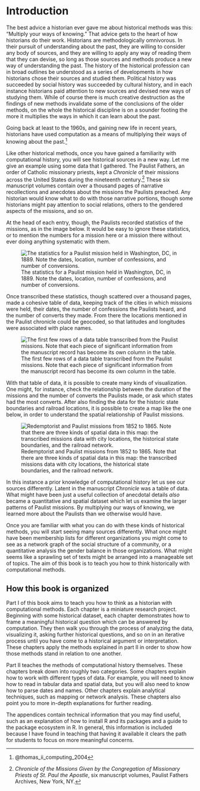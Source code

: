 # Introduction

The best advice a historian ever gave me about historical methods was this: "Multiply your ways of knowing." That advice gets to the heart of how historians do their work. Historians are methodologically omnivorous. In their pursuit of understanding about the past, they are willing to consider any body of sources, and they are willing to apply any way of reading them that they can devise, so long as those sources and methods produce a new way of understanding the past. The history of the historical profession can in broad outlines be understood as a series of developments in how historians chose their sources and studied them. Political history was succeeded by social history was succeeded by cultural history, and in each instance historians paid attention to new sources and devised new ways of studying them. While of course there is much creative destruction as the findings of new methods invalidate some of the conclusions of the older methods, on the whole the historical discipline is on a sounder footing the more it multiplies the ways in which it can learn about the past.

Going back at least to the 1960s, and gaining new life in recent years, historians have used computation as a means of multiplying their ways of knowing about the past.^[@thomas_ii_computing_2004] 

Like other historical methods, once you have gained a familiarity with computational history, you will see historical sources in a new way. Let me give an example using some data that I gathered. The Paulist Fathers, an order of Catholic missionary priests, kept a *Chronicle* of their missions across the United States during the nineteenth century.^[*Chronicle of the Missions Given by the Congregation of Missionary Priests of St. Paul the Apostle*, six manuscript volumes, Paulist Fathers Archives, New York, NY.] These six manuscript volumes contain over a thousand pages of narrative recollections and anecdotes about the missions the Paulists preached. Any historian would know what to do with those narrative portions, though some historians might pay attention to social relations, others to the gendered aspects of the missions, and so on. 

At the head of each entry, though, the Paulists recorded statistics of the missions, as in the image below. It would be easy to ignore these statistics, or to mention the numbers for a mission here or a mission there without ever doing anything systematic with them.

![The statistics for a Paulist mission held in Washington, DC, in 1889. Note the dates, location, number of confessions, and number of conversions.](images/paulist-chronicle.jpg)

Once transcribed these statistics, though scattered over a thousand pages, made a cohesive table of data, keeping track of the cities in which missions were held, their dates, the number of confessions the Paulists heard, and the number of converts they made. From there the locations mentioned in the Paulist chronicle could be geocoded, so that latitudes and longitudes were associated with place names. 

![The first few rows of a data table transcribed from the Paulist missions. Note that each piece of significant information from the manuscript record has become its own column in the table.](images/paulist-table.png)

With that table of data, it is possible to create many kinds of visualization. One might, for instance, check the relationship between the duration of the missions and the number of converts the Paulists made, or ask which states had the most converts. After also finding the data for the historic state boundaries and railroad locations, it is possible to create a map like the one below, in order to understand the spatial relationship of Paulist missions.

![Redemptorist and Paulist missions from 1852 to 1865. Note that there are three kinds of spatial data in this map: the transcribed missions data with city locations, the historical state boundaries, and the railroad network.](images/paulist-map.png)

In this instance a prior knowledge of computational history let us see our sources differently. Latent in the manuscript *Chronicle* was a table of data. What might have been just a useful collection of anecdotal details *also* became a quantitative and spatial dataset which let us examine the larger patterns of Paulist missions. By multiplying our ways of knowing, we learned more about the Paulists than we otherwise would have. 

Once you are familiar with what you can do with these kinds of historical methods, you will start seeing many sources differently. What once might have been membership lists for different organizations you might come to see as a network graph of the social structure of a community, or a quantitative analysis the gender balance in those organizations. What might seems like a sprawling set of texts might be arranged into a manageable set of topics. The aim of this book is to teach you how to think historically with computational methods.

<!--

## What is computational historical thinking?

  - Considered in relation to itself
  - Considered in relation to digital history and digital humanities
  - Considered in relation to history itself: sources and methods. Historical methods tend to have certain kinds of sources. A social historian might look at probate court records; cultural historians might privilege ____. Political history might rely on voting records. 
  - Examples of the kinds of things that one can do
- Advantages of computational historical thinking
  - A historian would be interested in computational historical thinking for precisely the same reasons that someone would be interested in any other historical method: because it lets you see things that you would otherwise miss. 
  - Ways of seeing: One way, which has had too much made of it but which is nevertheless true, is that it lets you see things at larger scale. It also can expose sources that you would otherwise never look at, to read in more traditional ways.
  - Kinds of sources: Computational history makes sources accessible to analysis that previous were not. Of course quantitative sources almost by definition require some kind of computation, and historicans have been doing that in a serious way since at least the 1960s. Sources like the US Census, and denominational records can be made useful with this method. Another kind of source that becomes available are geographic records. Humans are pretty poor at understanding spatial relationships. In computational history, using as an example Cameron Blevins article in JAH, one can extract places from texts, then map the frequency of those places. This points out that can also regard texts as sources to be computer on rather than read. Another example would be seeing lists of members and finding the network of relationships between them, or lists of dontations and finding flows between them.
  - Ways of seeing (methods): Once one understands how certain kinds of methods work, then one will see them everywhere. For example a network is, at its root, just a list of edges. A is connected to B, and B is connected to C and D. Once one understands what a network is, one can see them in many previous kinds of sources. And then one can begin to apply the methods to those sources as appropriate. To take another example, consider these manuscript records. They can be seen (once transcribed) as a tabular data set with a geographic component.
  - Confirmation: Computational history is useful for checking one's assumptions. I do not mean that computational historians do not have assumptions; of course they do. But those assumptions are very different from the ones brought by intellectual, cultural, social history as typically practiced. To use an example from APB, what is the most commonly quoted Bible verses? I have an idea, but I was wrong. 
  - Ways of presenting sources: visualization, numeric, iterative.

## Relationship between computational history and digital history

I think that there are four main area in which computer programming and R are suitable for a historian’s work. The first is quantitative history, meaning history that is interested in what numbers and calculations can tell us about the past. Though more than a little out of favor with the historical profession since the cultural and linguistic turns, I think that the time is ripe for a return to quantativate methods. But these quantitative methods will in most cases be the foundation for other methods rather than the edifice itself. Those other methods are spatial history, meaning the creation of maps and thinking about space in other ways; text mining, meaning any of a number of ways of programmatically reading large numbers of texts at a distance; and network analysis, meaning analyzing and visualizing the connections between people, events, and sources. These are the four main areas that this book will cover. (There is a fifth area of digital history: public history, especially public history which presents itself on the web. R is not at all suitable for developing websites or exhibits.) In addition, the book will offer a basic introduction to R, techniques for dealing with data, and a set of advanced techniques for applying programmatic techniques.

## How to learn computational historical thinking

- How to learn computational historical thinking
  - At a a minimum, computational historical thinking requires competencies in certain kinds of approaches and problems. These can be enumerated fairly simply as analytical categories: mapping, machine learning, clustering, text analysis, network analysis. These skills are not disconnected. One can take the outputs of text analysis, and put them through a network, or map them (e.g., viral texts). Places can be considered as networks (e.g., Orbis). So while there is a reason to treat these separately, the point is to understand how they relate to one another. 
  - Underlying those is a set of more basic skills, not particularly interesting in and of themselves, but essential to working efficiently with other projects. These include items like understanding data structures. Perhaps the most common are tabular data, and matrices. Need to recognize the kinds of data sources: APIs for pulling down information; web scraping; XML data; JSON; geospatial data. Need to understand the relationship between those and the data (sources) that we use. And there are a set of techniques for turning sources into meaningful data. For example, regular expressions are a widely used technique for pulling out pieces of textual data. Data visualization is a common practice. And of course statistics is a discipline in its own right, from which historians will borrow as necessary to do certain kinds of work.
  - Yet far more difficult than these specific techniques is knowing how to use them. A simple analogy. A pile of bricks is not a house, of course. But a pile of bricks plus a trowel, mortar, and scaffolding is not a house either. One needs to know how to use the tools with the materials to build the house. And one needs to know that one wants to build a house in the first place. This book is about how to find the materials; how to use the tools, but mostly how to build the house. In history that means knowing how to ask and answer historical questions. That is a problem in and of itself. 
  - How to ask and answer historical questions.
  
-->

## How this book is organized

Part I of this book aims to teach you how to think as a historian with computational methods. Each chapter is a miniature research project. Beginning with some historical dataset, each chapter demonstrates how to frame a meaningful historical question which can be answered by computation. They then walk you through the process of analyzing the data, visualizing it, asking further historical questions, and so on in an iterative process until you have come to a historical argument or interpretation. These chapters apply the methods explained in part II in order to show how those methods stand in relation to one another.

Part II teaches the methods of computational history themselves. These chapters break down into roughly two categories. Some chapters explain how to work with different types of data. For example, you will need to know how to read in tabular data and spatial data, but you will also need to know how to parse dates and names. Other chapters explain analytical techniques, such as mapping or network analysis. These chapters also point you to more in-depth explanations for further reading.

The appendices contain technical information that you may find useful, such as an explanation of how to install R and its packages and a guide to the package ecosystem in R. In general, this information is included because I have found in teaching that having it available it clears the path for students to focus on more meaningful concerns.

<!--

## Why computer programming?

One reason why it is better to use computer programming as a method instead of push-button or GUI tools is that it is always possible to find out why an algorithm is operating in a particular way. It is our job as scholars to get to the bottom of things. When it comes to digital analysis, that means being able to trace to scholarly justifications from the macro level of analysis to the micro decisions about how to implement algorithms. In his essay introducing network analysis, for example, Scott Weingart points out that the GUI software Gephi will apply algorithms suited for single mode networks to multimodal networks. (If you don’t yet understand what that means, suffice it to say that it is a serious problem.) Weingart was able to find that problem through serious digging: most scholarly users of the tool would not have. When writing programs to do analysis, the scholar much make such a decision for him- or herself. This, coincidentally, is another good reason to prefer open-source tools where the documentation and especially the code itself is available to inspection and modification, even if in most cases one will not actually inspect the source of libraries used.

Another reason to use computer programming is that it makes the steps in any analysis apparent. Think for a moment about the last time that you had to help someone on the phone to perform some simple task on a computer. The conversation might have gone like this:

To open your web browser, you need to move the mouse to the left side of the screen. Has the Dock appeared? The Dock will have a bunch of icons? You say it hasn’t appeared yet? Trying moving the mouse to the middle of the left side of the screen. Okay, ready? You want to left click on Google Chrome. It is the icon that looks like … I guess it looks like a cross between a rainbox colored circle and a pie chart. You say a menu appeared? You need to left click not right click. Yes, the mouse button on the left. Okay, a window should be opening. … Now click in the address bar. …

Now try to imagine telling someone how to perform a complicated scholarly analysis. Now imagine trying to remind yourself six months from now how to perform that same analysis. Any time that you have to use a mouse to perform analysis, it becomes almost impossible to record the steps that can guaranteed the same result.

With programming, however, you have to express all of the concepts that you are using in a language. For all the differences between computer langauges and human languages, they are much closer together than either kind of language is to moving a mouse. Because when programming you write everything down in text, it becomes possible to precisely state each step along the way. Computer programmers have developed some very sophisticated tools to document these steps, which we will cover in the chapter on reproducible research. And because everything is written down, it is possible to subject each step to scholarly scrutiny. (And if you haven’t come back to a scholarly project after six months or a year and felt like you were reading something written by someone else, just wait six months or a year.)

One of the fundamental principles of DH is that you should let your research questions, not the tools, drive your work. This is very difficult to do with tools which embed assumptions. It is easier to do with a programming language, which is far more malleable.

Computer languages really are languages, in the sense that they share a grammar. And computer langauges (at least, high-level languages like R) exist to communicate to humans more than to communicate with machines. To understand what I mean about grammar, take the example below, which contains code for reading a spreadsheet (called a CSV file) and saving it to a variable.

data <- read.csv("my-file.csv")
This line of code is a sentence. The implicit subject is “Computer.” The verb is read.csv(), that is, open the spreadsheet. The direct object is my-file.csv, the spreadsheet in our directory. And the indirect object is the variable data in which we are storing the data. (The <- operator indicates assignment.) Putting this together we get the sentence: “Computer, read the spreadsheet and save it to the variable named data.” Parsing this kind of sentence is not yet natural for you, but it will become so. And if there is one thing that humanists are good at, it is language. No wonder that humanists struggle with graphical tools and excel when it comes to programming languages!

Finally, it is in the nature of the work that historians do that each of our problems is unique. I take it that one of the central values of working as a historian is figuring out the particulars of the past. While digital humanists have done quite a lot of work in creating general tools to solve general problems, the generality and abstraction that tools require will always run against the historian’s need to look for and understand the particulars. Programming gives us a level of concreteness and degree of control that lets us put various tools together in ways that respects the fundamental nature of the historian’s craft.

## Why R?

- Why R
  - This is not a book about R, but with applications in R. 
  - R is a glue language
  - R has a community of practice.
  - How R compares to other languages.

The most compelling reason to use R is that it probably the only language with a set of libraries that permits you to do any kind of analysis of interest to a historian with just one language. (Python is probably a close second.) Probably all digital humanists who write code are polyglots, taking advantage of the best libraries and languages for any given job. Yet there is a major cognitive burden that comes from switching languages within a project or from project to project. If you are able to focus on one language, you can take your skills to a much higher level, and you can reuse code from one project to another. R can be the one language that can do almost everything you would want to do as a historian.

The range of libraries that R has available is staggering. CRAN, the Comprehensive R Archive Network which distributes R libraries (called packages) currently has nearly six thousand packages. What matters more is that these packages provide a powerful set of tools for the techniques that matter most to historians. There are, for example, a powerful suite of packages for mapping and spatial analysis, other packages for text mining and document similarity, and yet more packages to create network graphs and analysis. In particular the statistician and computer programmer Hadley Wickham has created a suite of packages that provide a useful grammar for solving many kinds of data analysis and manipulation problems.

Another compelling reason to use R is that it is a language designed for data analysis. Most programming languages are general purpose programming languages for which libraries for data analysis, mapping, and visualization have been added on. R, however, was designed from the beginning for statistical computing. A language called S (for statistics) was designed by the statistician John Chambers and his colleages at Bell Laboratories in 1975–76. The language was gradually improved until in 1993 an open-source version of the language called R was released. Because R was designed for statistical computing, many handy features are deeply embedded in the language itself. One concept in R is the data frame, which (for now) you can think of as a spreadsheet containing data. This is an enormously useful way of structuring data for analysis. Python recently gained the concept of a data frame, but only in through the add-on package Pandas which emulates much of R’s fuctionality. To give another example, R has many built-in functions that are useful for data analysis. Suppose you wanted to add a list of numbers (in most programming languages this is called an array; in R it is called a vector): 1, 2, 3, 4, 5.

In JavaScript, you would have to create a counter variable and use a for loop to add the numbers together:

var data = [1, 2, 3, 4, 5];
var sum = 0;
for(var i = 0; i < data.length; i++) {
  sum += data[i];
}
console.log(sum);
// 15
If you were a more sophisticated JavaScript programmer, you could write get the same result more elegantly:

function add(a, b) {
  return a + b;
}

var sum = [1, 2, 3, 4, 5].reduce(add, 0)
console.log(sum)
// 15
Unless you already know JavaScript or some other programming langauge, you probably can’t read those examples. In R, adding a list of numbers looks like this:

sum(c(1, 2, 3, 4, 5))
## [1] 15
R offers a tremendous expressive power: we managed to write a kind of sentence (“sum this list of numbers”) rather than resort to several lines of code. R is powerful in that it builds in many of these kinds of functions (for example, linear regression) which in other languages would require much more effort to use.

R is able to acheive such expressiveness because it is what is called a high-level language. It is helpful to think of computer languages as residing on a spectrum. Some languages at the bottom end of the spectrum are very much like writing instructions to a machine. These kinds of languages, like C or Java, are enormously powerful and often blazingly fast, but they are also much more difficult to learn and take many lines of code to accomplish anything substantive. Languages at the high end of the spectrum (like R, Ruby, of Python) offer a much higher level of abstraction. This is good for a historian because it permits us to come closer to writing code that expresses our analysis rather than writing code that expresses what the machines needs to know.

R is also useful to a historian because of the set of tools that are available to write R code. R has particularly good environments for writing code interactively, that is, for writing a block of code, executing it, and then iterating it. This is important because R is as much an environment for doing data analysis as it is a programming language. (It is a programming language, though, contrary to what its ill-informed detractors sometimes say.) In other words, when doing historical research in R, one is usually building and tweaking an analysis by repeatedly running code, instead of writing it all at once and then running it once. The R Studio IDE (Integrated Development Environment) lets you see the code you are writing, a place to execute it (called the console), the value of your variables, and any plots that you have made, along with debugging tools and easy access to the R documentation, in a single window. R also has excellent tools for mixing prose and code and graphics. It is possible using a RMarkdown (especially in the RStudio IDE but also elsewhere) to create a document which has text with code and the values and output embedded in it. (This technique is sometimes called literate programming, a term coined by the computer scientist Donald Knuth.) In fact, this book is being writing with RMarkdown, and you can see the how the source code mixes code and words.

Finally, R is a good choice because there many other historians and digital humanists are using it. When selecting any tool, it is always wise to use the tool or language that your colleagues are using. In part this is so that you can learn from them at the early stages of your work. But in the later stages of your work, it is just as important that your work be legible to them and able to be critiqued by them.

To be sure, there are some things that R can not do as well as other languages. R is not especially good at interactive graphics, though R is getting better and better packages for for interactive, exploratory data graphics, most notably the ggvis package. Nor is R especially easy to use if you want to create bespoke visualizations instead of using the common kinds of visualizations. It is entirely possible to put R graphics on the web, but it is not (or not yet, anyway) quite so easy to make graphics in R that are of the web and not just on the web. If those are the kinds of graphics that you want to make, then you should look into the D3.js library for JavaScript written by Mike Bostock. Bostock has provided fantastic documentation at the D3 website and Scott Murray’s Interactive Data Visualization for the Web (O’Reilly, 2013) is an excellent introduction. Elijah Meeks, a Digital Humanities Specialist at Stanford University, has written an advanced book called D3.js in Action (Manning, forthcoming) which is especially good for historians and humanists.

Most of the time, when a historian needs to explore data instead of present it, R is a perfectly adequate tool. And if you do go on to learn D3.js, you will appreciate the ability to create mockup graphics and manipulate data in R.
-->
